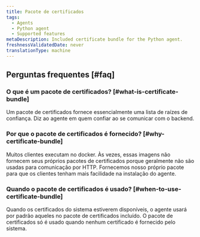 ```yaml
---
title: Pacote de certificados
tags:
  - Agents
  - Python agent
  - Supported features
metaDescription: Included certificate bundle for the Python agent.
freshnessValidatedDate: never
translationType: machine
---
```


## Perguntas frequentes [#faq]

### O que é um pacote de certificados? [#what-is-certificate-bundle]

Um pacote de certificados fornece essencialmente uma lista de raízes de confiança. Diz ao agente em quem confiar ao se comunicar com o backend.

### Por que o pacote de certificados é fornecido? [#why-certificate-bundle]

Muitos clientes executam no docker. Às vezes, essas imagens não fornecem seus próprios pacotes de certificados porque geralmente não são usadas para comunicação por HTTP. Fornecemos nosso próprio pacote para que os clientes tenham mais facilidade na instalação do agente.

### Quando o pacote de certificados é usado? [#when-to-use-certificate-bundle]

Quando os certificados do sistema estiverem disponíveis, o agente usará por padrão aqueles no pacote de certificados incluído. O pacote de certificados só é usado quando nenhum certificado é fornecido pelo sistema.